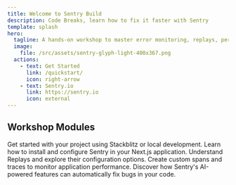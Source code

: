 ```yaml
---
title: Welcome to Sentry Build
description: Code Breaks, learn how to fix it faster with Sentry
template: splash
hero:
  tagline: A hands-on workshop to master error monitoring, replays, performance tracking, and AI-powered fixes with Sentry
  image:
    file: /src/assets/sentry-glyph-light-400x367.png
  actions:
    - text: Get Started
      link: /quickstart/
      icon: right-arrow
    - text: Sentry.io
      link: https://sentry.io
      icon: external
---
```



## Workshop Modules

<CardGrid stagger>
	<Card title="Code Breaks... So What Now" icon="error">
		Get started with your project using Stackblitz or local development.
	</Card>
	<Card title="Install Sentry!" icon="add-document">
		Learn how to install and configure Sentry in your Next.js application.
	</Card>
	<Card title="Replaying the Problem" icon="videocamera">
		Understand Replays and explore their configuration options.
	</Card>
	<Card title="Tracing Performance" icon="chart">
		Create custom spans and traces to monitor application performance.
	</Card>
	<Card title="AI Autofix Robots Arrive" icon="rocket">
		Discover how Sentry's AI-powered features can automatically fix bugs in your code.
	</Card>
</CardGrid>

